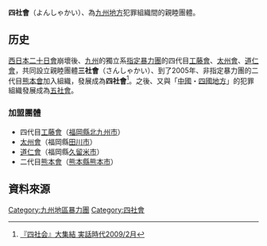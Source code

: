 '''四社會'''（よんしゃかい）、為[[九州地方|九州地方]]犯罪組織間的親睦團體。

==历史==
[[西日本二十日會|西日本二十日會]]崩壞後、[[九州_(日本)|九州]]的獨立系[[指定暴力團|指定暴力團]]的四代目[[工藤會|工藤會]]、[[太州會|太州會]]、[[道仁會|道仁會]]，共同設立親睦團體'''三社會'''（さんしゃかい）、到了2005年、非指定暴力團的二代目[[熊本會|熊本會]]加入組織，發展成為'''四社會'''<ref>[http://www.amazon.co.jp/gp/product/images/B001NLZ7U8/ref=dp_image_0?ie=UTF8&n=465392&s=books 『四社会』大集結 実話時代2009/2月]</ref>。之後、又與「[[中國地方|中國]]・[[四國地方|四國地方]]」的犯罪組織發展成為[[五社會|五社會]]。

===加盟團體===
* 四代目[[工藤會|工藤會]]（[[福岡縣|福岡縣]][[北九州市|北九州市]]）
* [[太州會|太州會]]（福岡縣[[田川市|田川市]]）
* [[道仁會|道仁會]]（福岡縣[[久留米市|久留米市]]）
* 二代目[[熊本會|熊本會]]（[[熊本縣|熊本縣]][[熊本市|熊本市]]）


== 資料來源 ==
{{reflist}}

{{DEFAULTSORT:Yon shakai}}
[[Category:九州地區暴力團|Category:九州地區暴力團]]
[[Category:四社會|Category:四社會]]